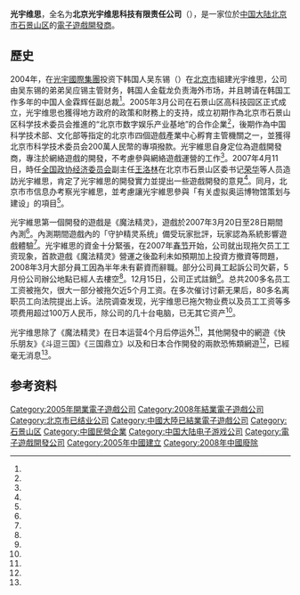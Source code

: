 {{Infobox company
| name = 北京光宇维思科技有限责任公司
| name_en = Beijing Wiz Dnline CO., Ltd
| logo = Guangyuweisi logo.png
| logo_caption =
| type = [[私人公司|私人公司]]
| industry = [[电子游戏产业|電子遊戲業]]
| slogan = 
| founded = {{Start date and age|2005|03|22}}<ref name="aiqicha"/>
| defunct = {{End date|2008|12|15}}<ref name="aiqicha"/>
| founder = 吴东锡
| key_people = 
| location = {{PRC}}[[北京市|北京市]][[石景山区|石景山区]]泽洋大厦
| area_served = 中國大陸
| local_code_name= CN
| local_code = 91110107MA02PWDF8F
| website = {{URL|https://web.archive.org/web/20061212162034/http://www.coslightwiz.com/|coslightwiz.com}}
}}

'''光宇维思'''，全名为'''北京光宇维思科技有限责任公司'''（{{lang-ko|베이징광위웨이스과기유한책임회사}}），是一家位於[[中国大陆|中国大陆]][[北京市|北京市]][[石景山区|石景山区]]的[[電子遊戲開發商|電子遊戲開發商]]。

==歷史==
2004年，在[[光宇國際集團|光宇國際集團]]投资下韩国人吴东锡（{{lang-ko|우둥시}}）在[[北京市|北京市]]組建光宇维思，公司由吴东锡的弟弟吴应锡主管财务，韩国人金载龙负责海外市场，并且聘请在韩国工作多年的中国人金霖辉任副总裁<ref name="qq-01"/>。2005年3月公司在石景山区高科技园区正式成立，光宇维思也獲得地方政府的政策和財務上的支持，成立初期作為北京市石景山区科学技术委员会推進的“北京市数字娱乐产业基地”的合作企業<ref name="17173-02"/>，後期作為中国科学技术部、文化部等指定的北京市四個遊戲產業中心孵育主管機關之一，並獲得北京市科学技术委员会200萬人民幣的專項撥款。光宇維思自身定位為遊戲開發商，專注於網絡遊戲的開發，不考慮參與網絡遊戲運營的工作<ref name="sina-03"/>。2007年4月11日，時任[[全国政协经济委员会|全国政协经济委员会]]副主任[[王洛林|王洛林]]在北京市石景山区委书记[[荣华_(1953年)|荣华]]等人员造訪光宇維思，肯定了光宇維思的開發實力並提出一些遊戲開發的意見<ref name="sina-02"/>。同月，北京市市信息办考察光宇維思，並考慮讓光宇維思參與「有关虚拟奥运博物馆策划与建设」的項目<ref name="sina-01"/>。

光宇維思第一個開發的遊戲是《魔法精灵》，遊戲於2007年3月20日至28日期間內測<ref name="sina-03"/>。內測期間遊戲內的「守护精灵系统」備受玩家批評，玩家認為系統影響遊戲體驗<ref name="sina-04"/>。光宇維思的資金十分緊張，在2007年[[春节|春节]]开始，公司就出现拖欠员工工资现象，首款遊戲《魔法精灵》營運之後盈利未如預期加上投資方撤資等問題，2008年3月大部分員工因為半年未有薪資而辭職。部分公司員工起訴公司欠薪，5月份公司辦公地點已經人去樓空<ref name="17173-01"/>。12月15日，公司正式註銷<ref name="aiqicha"/>。总共200多名员工工资被拖欠，很大一部分被拖欠近5个月工资。在多次催讨讨薪无果后，80多名离职员工向法院提出上诉。法院调查发现，光宇维思已拖欠物业费以及员工工资等多项费用超过100万人民币，除公司的几十台电脑，已无其它资产<ref name="qq-01"/>。

光宇维思除了《魔法精灵》在日本运营4个月后停运外<ref name="17173-01"/>，其他開發中的網遊《快乐朋友》《斗逗三国》《三国鼎立》以及和日本合作開發的兩款恐怖類網遊<ref name="sina-03"/>，已經毫无消息<ref name="17173-01"/>。

== 参考资料 ==
{{Reflist|30em|refs=
<ref name="aiqicha">{{cite web |title=北京光宇维思科技有限责任公司 |url=https://aiqicha.baidu.com/company_detail_84955014701344 |website=爱企查 |accessdate=2022-01-07 |language=zh-hans |archive-date=2022-01-07 |archive-url=https://web.archive.org/web/20220107144246/https://aiqicha.baidu.com/company_detail_84955014701344 |dead-url=no }}</ref>
<ref name="qq-01">{{cite news |title=细数那些曾经死于韩国人之手的游戏公司 |url=https://games.qq.com/a/20100825/000527.htm |accessdate=2022-01-07 |work=178游戏网 |via=[[腾讯|腾讯游戏]] |date=2010-08-25 |language=zh-hans |archive-date=2019-06-22 |archive-url=https://web.archive.org/web/20190622183859/https://games.qq.com/a/20100825/000527.htm |dead-url=no }}</ref>

<ref name="sina-01">{{cite news |title=光宇维思有望参加虚拟奥运博物馆项目 |url=http://games.sina.com.cn/o/n/2007-04-23/2028195544.shtml |accessdate=2022-01-07 |work=[[新浪|新浪游戏]] |date=2007-04-23 |language=zh-hans |archive-date=2022-01-07 |archive-url=https://web.archive.org/web/20220107144234/http://games.sina.com.cn/o/n/2007-04-23/2028195544.shtml |dead-url=no }}</ref>
<ref name="sina-02">{{cite news |title=政协领导石景山园视察指导光宇维思 |url=http://games.sina.com.cn/y/n/2007-04-13/0032194279.shtml |accessdate=2022-01-07 |work=[[新浪|新浪游戏]] |date=2007-04-13 |language=zh-hans |archive-date=2022-01-07 |archive-url=https://web.archive.org/web/20220107144235/http://games.sina.com.cn/y/n/2007-04-13/0032194279.shtml |dead-url=no }}</ref>
<ref name="sina-03">{{cite news |title=光宇维思市场部总监吴鲜锋解读《魔法精灵》 |url=http://games.sina.com.cn/y/n/2007-04-06/1727193433.shtml |accessdate=2022-01-07 |work=[[新浪|新浪游戏]] |date=2007-04-06 |language=zh-hans |archive-date=2022-01-07 |archive-url=https://web.archive.org/web/20220107144234/http://games.sina.com.cn/y/n/2007-04-06/1727193433.shtml |dead-url=no }}</ref>
<ref name="sina-04">{{cite news |title=魔法精灵包含外挂游戏玩家提出质疑 |url=http://games.sina.com.cn/o/n/2007-03-22/1924191424.shtml |accessdate=2022-01-07 |work=[[新浪|新浪游戏]] |date=2007-03-22 |language=zh-hans |archive-date=2007-09-14 |archive-url=https://web.archive.org/web/20070914063145/http://games.sina.com.cn/o/n/2007-03-22/1924191424.shtml |dead-url=no }}</ref>

<ref name="17173-01">{{cite news |author1=古月鸿 |title=北京光宇维思濒临倒闭 员工被欠数月工资 |url=http://news.17173.com/content/2008-05-27/20080527190801599,1.shtml |accessdate=2022-01-07 |work=[[17173网|17173网]] |date=2008-05-27 |language=zh-hans |archive-date=2016-08-09 |archive-url=https://web.archive.org/web/20160809040716/http://news.17173.com/content/2008-05-27/20080527190801599,1.shtml |dead-url=no }}</ref>
<ref name="17173-02">{{cite news |title=网游原创调查之光宇维思 |url=http://news.17173.com/zhuanti/res/2005/cs/gyws/ |deadurl=yes|archiveurl=https://archive.is/20160726120341/http://news.17173.com/zhuanti/res/2005/cs/gyws/|archivedate=2016-07-26 |accessdate=2022-01-07 |work=[[17173网|17173网]] |date=2005 |language=zh-hans}}</ref>
}}
{{Portal bar|电子游戏}}
{{DEFAULTSORT:Beijing Wiz Dnline CO., Ltd}}
[[Category:2005年開業電子遊戲公司|Category:2005年開業電子遊戲公司]]
[[Category:2008年結業電子遊戲公司|Category:2008年結業電子遊戲公司]]
[[Category:北京市已结业公司|Category:北京市已结业公司]]
[[Category:中國大陸已結業電子遊戲公司|Category:中國大陸已結業電子遊戲公司]]
[[Category:石景山区|Category:石景山区]]
[[Category:中國民營企業|Category:中國民營企業]]
[[Category:中国大陆电子游戏公司|Category:中国大陆电子游戏公司]]
[[Category:電子遊戲開發公司|Category:電子遊戲開發公司]]
[[Category:2005年中國建立|Category:2005年中國建立]]
[[Category:2008年中國廢除|Category:2008年中國廢除]]